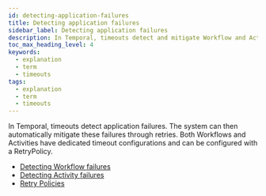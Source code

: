 ```yaml
---
id: detecting-application-failures
title: Detecting application failures
sidebar_label: Detecting application failures
description: In Temporal, timeouts detect and mitigate Workflow and Activity failures with automatic retries using configurable timeout settings and customizable RetryPolicies.
toc_max_heading_level: 4
keywords:
  - explanation
  - term
  - timeouts
tags:
  - explanation
  - term
  - timeouts
---
```


In Temporal, timeouts detect application failures.
The system can then automatically mitigate these failures through retries.
Both Workflows and Activities have dedicated timeout configurations and can be configured with a RetryPolicy.

- [Detecting Workflow failures](/encyclopedia/detecting-workflow-failures)
- [Detecting Activity failures](/encyclopedia/detecting-activity-failures)
- [Retry Policies](/encyclopedia/retry-policies)
